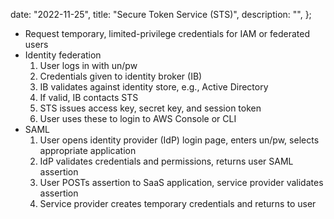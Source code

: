
  date: "2022-11-25",
  title: "Secure Token Service (STS)",
  description: "",
};


- Request temporary, limited-privilege credentials for IAM or federated users
- Identity federation
  1. User logs in with un/pw
  1. Credentials given to identity broker (IB)
  1. IB validates against identity store, e.g., Active Directory
  1. If valid, IB contacts STS
  1. STS issues access key, secret key, and session token
  1. User uses these to login to AWS Console or CLI
- SAML
  1. User opens identity provider (IdP) login page, enters un/pw, selects appropriate application
  1. IdP validates credentials and permissions, returns user SAML assertion
  1. User POSTs assertion to SaaS application, service provider validates assertion
  1. Service provider creates temporary credentials and returns to user
